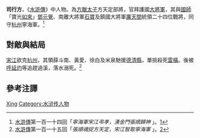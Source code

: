 {{水浒人物 
| 人物姓名 = 司行方 
| 座次 =  
| 星名 =  
| 绰号 =  
| 身份 = 護國大將軍
| 使用兵器 = 刀 
| 梁山职司 =  
| 出场回目 = 114 
| 赞诗 = 
}}

'''司行方'''，《[[水滸傳|水滸傳]]》中人物。為[[方臘|方臘]][[太子|太子]]方天定部將，官拜護國[[大將軍|大將軍]]，其與[[國師|國師]]「寶光[[如來|如來]]」[[鄧元覺|鄧元覺]]、南離大將軍[[石寶|石寶]]及鎮國大將軍[[厲天閏|厲天閏]]統領二十四位戰將，同守[[杭州|杭州]]寧海軍。<ref>[[水滸傳|水滸傳]]第一百一十四回「''寧海軍宋江弔孝，湧金門張順歸神'' 」。[http://zh.wikisource.org/zh-hant/%E6%B0%B4%E6%BB%B8%E5%82%B3/%E7%AC%AC114%E5%9B%9E]{{dead link|date=2017年12月 |bot=InternetArchiveBot |fix-attempted=yes }}</ref>

== 對敵與結局 ==
[[宋江|宋江]]欲克[[杭州|杭州]]，其領薛斗南、黃愛、徐白及米泉馳援[[德清縣|德清縣]]，單挑殺死[[雷橫|雷橫]]。後被[[呼延灼|呼延灼]]等追趕過溪，落水溺死。<ref>[[水滸傳|水滸傳]]第一百一十五回「''張順魂捉方天定，宋江智取寧海軍'' 」。[http://zh.wikisource.org/zh-hant/%E6%B0%B4%E6%BB%B8%E5%82%B3/%E7%AC%AC115%E5%9B%9E]{{dead link|date=2017年12月 |bot=InternetArchiveBot |fix-attempted=yes }}</ref>

== 參考注譯 ==
{{reflist|2}}

{{Authority control}}
{{DEFAULTSORT:Si}}
[[Category:司姓|Xing]]
[[Category:水浒传人物|Category:水浒传人物]]